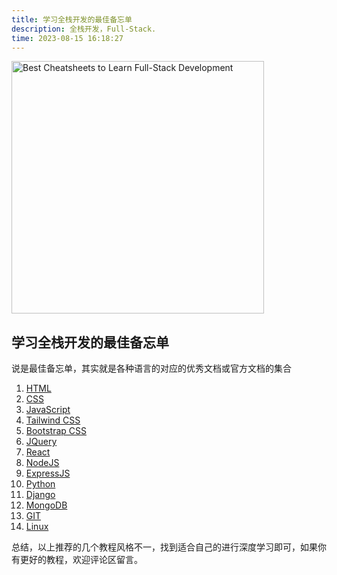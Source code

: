 ```yaml
---
title: 学习全栈开发的最佳备忘单
description: 全栈开发，Full-Stack.
time: 2023-08-15 16:18:27
---
```


<Image
  src="https://img.techrk1688.eu.org/file/1aacedbb2937e3d439133.png"
  height="404"
  width="auto"
  alt="Best Cheatsheets to Learn Full-Stack Development"
  priority={true}
/>

## 学习全栈开发的最佳备忘单

说是最佳备忘单，其实就是各种语言的对应的优秀文档或官方文档的集合

1. [HTML](http://htmlcheatsheets.com)
2. [CSS](http://bit.ly/cheatcss)
3. [JavaScript](http://overapi.com/javascript)
4. [Tailwind CSS](http://bit.ly/tailwindcheat)
5. [Bootstrap CSS](http://bit.ly/bootstrapcheat)
6. [JQuery](http://oscarotero.com/jquery)
7. [React](http://bit.ly/reactcheat)
8. [NodeJS](http://overapi.com/nodejs)
9. [ExpressJS](http://bit.ly/expresscheat)
10. [Python](http://pythoncheatsheet.org)
11. [Django](http://bit.ly/djangocheat)
12. [MongoDB](http://bit.ly/mongocheat)
13. [GIT](http://bit.ly/cheat-git)
14. [Linux](http://bit.ly/linuxcheat)

总结，以上推荐的几个教程风格不一，找到适合自己的进行深度学习即可，如果你有更好的教程，欢迎评论区留言。
